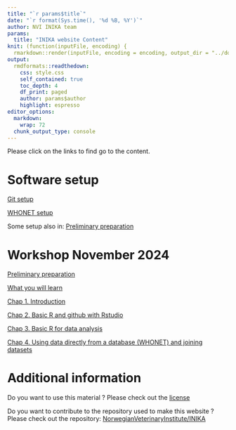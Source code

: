 ---
title: "`r params$title`"
date: "`r format(Sys.time(), '%d %B, %Y')`"
author: NVI INIKA team
params:
  title: "INIKA website Content"
knit: (function(inputFile, encoding) {
  rmarkdown::render(inputFile, encoding = encoding, output_dir = "../docs") })
output:
  rmdformats::readthedown:
    css: style.css
    self_contained: true
    toc_depth: 4
    df_print: paged
    author: params$author
    highlight: espresso
editor_options:
  markdown:
    wrap: 72
  chunk_output_type: console
---

<!--
Github pages site : https://norwegianveterinaryinstitute.github.io/INIKA/
-->

Please click on the links to find go to the content.

# Software setup

[Git setup](detailed_git_setup.html)

[WHONET setup](WHONET_usage.html)

Some setup also in: [Preliminary preparation](0_Before_we_meet.html)

# Workshop November 2024

[Preliminary preparation](0_Before_we_meet.html)

[What you will learn](0_Training_program.html)

[Chap 1. Introduction](1_Introduction.html)

[Chap 2. Basic R and github with Rstudio](2_Basic_R_github.html)

[Chap 3. Basic R for data analysis](3_basic_data_analysis.html)

[Chap 4. Using data directly from a database (WHONET) and joining datasets](4_join_whonet.html)

# Additional information

Do you want to use this material ? Please check out the [license](https://github.com/NorwegianVeterinaryInstitute/INIKA/blob/main/LICENSE.md)

Do you want to contribute to the repository used to make this website ? Please check out the repository: [NorwegianVeterinaryInstitute/INIKA](https://github.com/NorwegianVeterinaryInstitute/INIKA)
